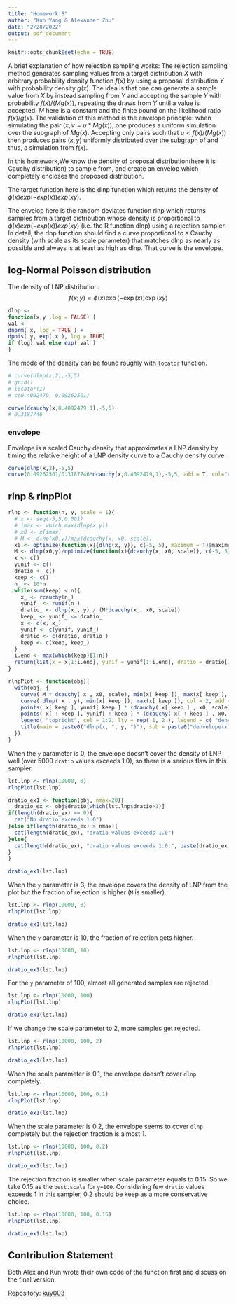```yaml
---
title: "Homework 8"
author: "Kun Yang & Alexander Zhu"
date: "2/28/2022"
output: pdf_document
---
```


```r
knitr::opts_chunk$set(echo = TRUE)
```

A brief explanation of how rejection sampling works:
The rejection sampling method generates sampling values from a target distribution $X$ with arbitrary probability density function $f(x)$ by using a proposal distribution $Y$ with probability density $g(x)$.  The idea is that one can generate a sample value from $X$ by instead sampling from $Y$ and accepting the sample $Y$ with probability $f(x)/(Mg(x))$, repeating the draws from $Y$ until a value is accepted. $M$ here is a constant and the finite bound on the likelihood ratio $f(x)/g(x)$. The  validation of this method is the envelope principle: when simulating the pair $(x,v=u*Mg(x))$, one produces a uniform simulation over the subgraph of $Mg(x)$. Accepting only pairs such that $u<f(x)/(Mg(x))$ then produces pairs $(x,y)$ uniformly distributed over the subgraph of  and thus, a simulation from $f(x)$.

In this homework,We know the density of proposal distribution(here it is Cauchy distribution) to sample from, and create an envelop which completely encloses the proposed distribution. 

The target function here is the dlnp function which returns the density of $\phi(x) exp(-exp(x))exp(xy)$. 

The envelop here is the random deviates function rlnp which returns samples from a target distribution whose density is proportional to $\phi(x) exp(-exp(x))exp(xy)$ (i.e. the R function dlnp) using a rejection sampler. In detail, the rlnp function should find a curve proportional to a Cauchy density (with scale as its scale parameter) that matches dlnp as nearly as possible and always is at least as high as dlnp. That curve is the envelope. 

## log-Normal Poisson distribution

The density of LNP distribution:  
$$
f(x;y)=\phi(x)\exp(-\exp(x))\exp(xy)
$$

```r
dlnp <-
function(x,y ,log = FALSE) {
val <-
dnorm( x, log = TRUE ) +
dpois( y, exp( x ), log = TRUE)
if (log) val else exp( val )
}
```

The mode of the density can be found roughly with `locator` function.  
```r
# curve(dlnp(x,2),-5,5)
# grid()
# locator(1)
# c(0.4092479, 0.09262501)
```

```r
curve(dcauchy(x,0.4092479,1),-5,5)
# 0.3187746
```

### envelope
Envelope is a scaled Cauchy density that approximates a LNP density by timing the relative height of a LNP density curve to a Cauchy density curve.  

```r
curve(dlnp(x,2),-5,5)
curve(0.09262501/0.3187746*dcauchy(x,0.4092479,1),-5,5, add = T, col="red")
```



## rlnp & rlnpPlot
```r
rlnp <- function(n, y, scale = 1){
  # x <- seq(-5,5,0.001)
  # imax <- which.max(dlnp(x,y))
  # x0 <- x[imax]
  # M <- dlnp(x0,y)/max(dcauchy(x, x0, scale))
  x0 <- optimize(function(x){dlnp(x, y)}, c(-5, 5), maximum = T)$maximum
  M <- dlnp(x0,y)/optimize(function(x){dcauchy(x, x0, scale)}, c(-5, 5), maximum = T)$objective
  x <- c()
  yunif <- c()
  dratio <- c()
  keep <- c()
  n_ <- 10*n
  while(sum(keep) < n){
    x_ <- rcauchy(n_)
    yunif_ <- runif(n_)
    dratio_ <- dlnp(x_, y) / (M*dcauchy(x_, x0, scale))
    keep_ <- yunif_ <= dratio_
    x <- c(x, x_)
    yunif <- c(yunif, yunif_)
    dratio <- c(dratio, dratio_)
    keep <- c(keep, keep_)
  }
  i.end <- max(which(keep)[1:n])
  return(list(x = x[1:i.end], yunif = yunif[1:i.end], dratio = dratio[1:i.end], keep = keep[1:i.end], x0 = x0, M = M, y = y, scale = scale))
}

rlnpPlot <- function(obj){
  with(obj, {
    curve( M * dcauchy( x , x0, scale), min(x[ keep ]), max(x[ keep ], lty = 4), ylab="", xlab = "")
    curve( dlnp( x , y), min(x[ keep ]), max(x[ keep ]), col = 2, add = TRUE, ylab="", xlab = "")
    points( x[ keep ], yunif[ keep ] * (dcauchy( x[ keep ] , x0, scale) * M), pch=".", col=2, ylab="", xlab = "")
    points( x[ ! keep ], yunif[ ! keep ] * (dcauchy( x[ ! keep ] , x0, scale) * M), pch=".", ylab="", xlab = "")
    legend( "topright", col = 1:2, lty = rep( 1, 2 ), legend = c( "denvelope/rejected", "dlnp/accepted"))
    title(main = paste0("dlnp(x, ", y, ")"), sub = paste0("denvelope(x) = ", round(M,2), " * dcauchy(x,", round(x0,2), ",", round(scale,2), ")", "\n", "fraction of samples rejected = ", round(1-sum(keep)/length(keep),2)))
  })
}
```

When the `y` parameter is 0, the envelope doesn't cover the density of LNP well (over 5000 `dratio` values exceeds 1.0), so there is a serious flaw in this sampler.  
```r
lst.lnp <- rlnp(10000, 0)
rlnpPlot(lst.lnp)
```

```r
dratio_ex1 <- function(obj, nmax=20){
  dratio_ex <- obj$dratio[which(lst.lnp$dratio>1)]
if(length(dratio_ex) == 0){
  cat("No dratio exceeds 1.0")
}else if(length(dratio_ex) > nmax){
  cat(length(dratio_ex), "dratio values exceeds 1.0")
}else{
  cat(length(dratio_ex), "dratio values exceeds 1.0:", paste(dratio_ex, sep = ", "))
}
}
```

```r
dratio_ex1(lst.lnp)
```


When the `y` parameter is 3, the envelope covers the density of LNP from the plot but the fraction of rejection is higher (`M` is smaller).  
```r
lst.lnp <- rlnp(10000, 3)
rlnpPlot(lst.lnp)
```

```r
dratio_ex1(lst.lnp)
```


When the `y` parameter is 10, the fraction of rejection gets higher.  

```r
lst.lnp <- rlnp(10000, 10)
rlnpPlot(lst.lnp)
```

```r
dratio_ex1(lst.lnp)
```


For the `y` parameter of 100, almost all generated samples are rejected.  

```r
lst.lnp <- rlnp(10000, 100)
rlnpPlot(lst.lnp)
```

```r
dratio_ex1(lst.lnp)
```


If we change the scale parameter to 2, more samples get rejected.  

```r
lst.lnp <- rlnp(10000, 100, 2)
rlnpPlot(lst.lnp)
```

```r
dratio_ex1(lst.lnp)
```


When the scale parameter is 0.1, the envelope doesn't cover `dlnp` completely.  

```r
lst.lnp <- rlnp(10000, 100, 0.1)
rlnpPlot(lst.lnp)
```

```r
dratio_ex1(lst.lnp)
```


When the scale parameter is 0.2, the envelope seems to cover `dlnp` completely but the rejection fraction is almost 1.  

```r
lst.lnp <- rlnp(10000, 100, 0.2)
rlnpPlot(lst.lnp)
```

```r
dratio_ex1(lst.lnp)
```


The rejection fraction is smaller when scale parameter equals to 0.15. So we take 0.15 as the `best.scale` for `y=100`. Considering few `dratio` values exceeds 1 in this sampler, 0.2 should be keep as a more conservative choice.  

```r
lst.lnp <- rlnp(10000, 100, 0.15)
rlnpPlot(lst.lnp)
```

```r
dratio_ex1(lst.lnp)
```



## Contribution Statement

Both Alex and Kun wrote their own code of the function first and discuss on the final version.

Repository: [kuy003](https://github.com/Kun-Yang-003/FMPH291_WI22_A00_kuy003.git)

